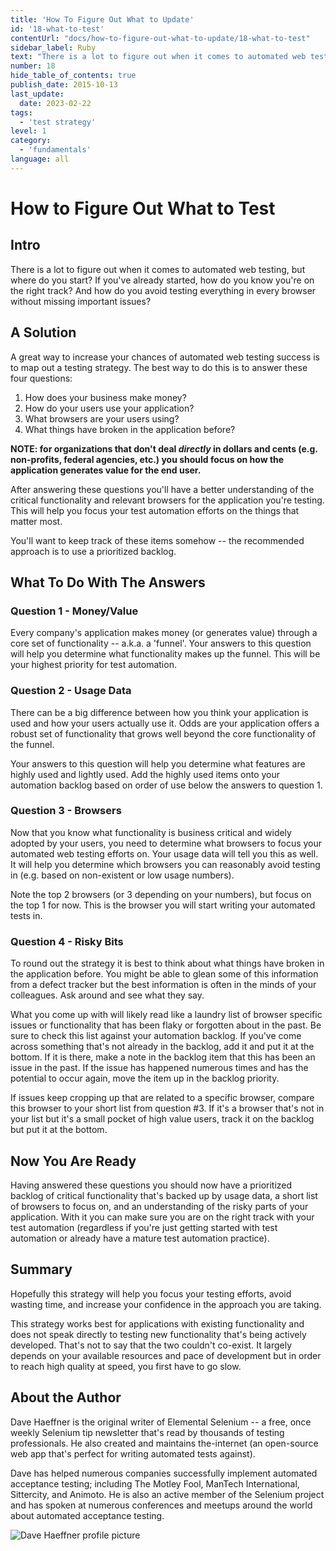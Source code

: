 ```yaml
---
title: 'How To Figure Out What to Update'
id: '18-what-to-test'
contentUrl: "docs/how-to-figure-out-what-to-update/18-what-to-test"
sidebar_label: Ruby
text: "There is a lot to figure out when it comes to automated web testing, but where do you start? If you've already started, how do you know you're on the right track? And how do you avoid testing everything in every browser without missing important issues?"
number: 18
hide_table_of_contents: true
publish_date: 2015-10-13
last_update:
  date: 2023-02-22
tags:
  - 'test strategy'
level: 1
category:
  - 'fundamentals'
language: all
---
```


# How to Figure Out What to Test

## Intro

There is a lot to figure out when it comes to automated web testing, but where do you start? If you've already started, how do you know you're on the right track? And how do you avoid testing everything in every browser without missing important issues?

## A Solution

A great way to increase your chances of automated web testing success is to map out a testing strategy. The best way to do this is to answer these four questions:

1. How does your business make money?
2. How do your users use your application?
3. What browsers are your users using?
4. What things have broken in the application before?

__NOTE: for organizations that don't deal *directly* in dollars and cents (e.g. non-profits, federal agencies, etc.) you should focus on how the application generates value for the end user.__

After answering these questions you'll have a better understanding of the critical functionality and relevant browsers for the application you're testing. This will help you focus your test automation efforts on the things that matter most.

You'll want to keep track of these items somehow -- the recommended approach is to use a prioritized backlog.

## What To Do With The Answers

### Question 1 - Money/Value

Every company's application makes money (or generates value) through a core set of functionality -- a.k.a. a 'funnel'. Your answers to this question will help you determine what functionality makes up the funnel. This will be your highest priority for test automation.

### Question 2 - Usage Data

There can be a big difference between how you think your application is used  and how your users actually use it. Odds are your application offers a robust set of functionality that grows well beyond the core functionality of the funnel.

Your answers to this question will help you determine what features are highly used and lightly used. Add the highly used items onto your automation backlog based on order of use below the answers to question 1.

### Question 3 - Browsers

Now that you know what functionality is business critical and widely adopted by your users, you need to determine what browsers to focus your automated web testing efforts on. Your usage data will tell you this as well. It will help you determine which browsers you can reasonably avoid testing in (e.g. based on non-existent or low usage numbers).

Note the top 2 browsers (or 3 depending on your numbers), but focus on the top 1 for now. This is the browser you will start writing your automated tests in.

### Question 4 - Risky Bits

To round out the strategy it is best to think about what things have broken in the application before. You might be able to glean some of this information from a defect tracker but the best information is often in the minds of your colleagues. Ask around and see what they say.

What you come up with will likely read like a laundry list of browser specific issues or functionality that has been flaky or forgotten about in the past. Be sure to check this list against your automation backlog. If you've come across something that's not already in the backlog, add it and put it at the bottom. If it is there, make a note in the backlog item that this has been an issue in the past. If the issue has happened numerous times and has the potential to occur again, move the item up in the backlog priority.

If issues keep cropping up that are related to a specific browser, compare this browser to your short list from question #3. If it's a browser that's not in your list but it's a small pocket of high value users, track it on the backlog but put it at the bottom.

## Now You Are Ready

Having answered these questions you should now have a prioritized backlog of critical functionality that's backed up by usage data, a short list of browsers to focus on, and an understanding of the risky parts of your application. With it you can make sure you are on the right track with your test automation (regardless if you're just getting started with test automation or already have a mature test automation practice).

## Summary

Hopefully this strategy will help you focus your testing efforts, avoid wasting time, and increase your confidence in the approach you are taking.

This strategy works best for applications with existing functionality and does not speak directly to testing new functionality that's being actively developed. That's not to say that the two couldn't co-exist. It largely depends on your available resources and pace of development but in order to reach high quality at speed, you first have to go slow.

## About the Author

Dave Haeffner is the original writer of Elemental Selenium -- a free, once weekly Selenium tip newsletter that's read by thousands of testing professionals. He also created and maintains the-internet (an open-source web app that's perfect for writing automated tests against).

Dave has helped numerous companies successfully implement automated acceptance testing; including The Motley Fool, ManTech International, Sittercity, and Animoto. He is also an active member of the Selenium project and has spoken at numerous conferences and meetups around the world about automated acceptance testing.

![Dave Haeffner profile picture](/img/authors/dave-haeffner.jpeg#author-img 'a title')
